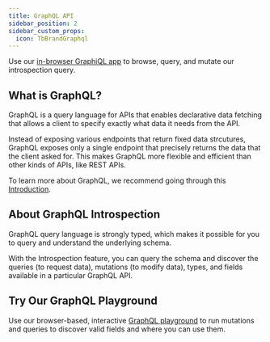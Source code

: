 ```yaml
---
title: GraphQL API
sidebar_position: 2
sidebar_custom_props:
  icon: TbBrandGraphql
---
```


Use our [in-browser GraphiQL app](https://docs.twenty.com/graphql/) to browse, query, and mutate our introspection query. 

## What is GraphQL?

GraphQL is a query language for APIs that enables declarative data fetching that allows a client to specify exactly what data it needs from the API.

Instead of exposing various endpoints that return fixed data strcutures, GraphQL exposes only a single endpoint that precisely returns the data that the client asked for. This makes GraphQL more flexible and efficient than other kinds of APIs, like REST APIs. 

To learn more about GraphQL, we recommend going through this [Introduction](https://www.howtographql.com/basics/0-introduction/).

## About GraphQL Introspection

GraphQL query language is strongly typed, which makes it possible for you to query and understand the underlying schema. 

With the Introspection feature, you can query the schema and discover the queries (to request data), mutations (to modify data), types, and fields available in a particular GraphQL API.

## Try Our GraphQL Playground
Use our browser-based, interactive [GraphQL playground](https://docs.twenty.com/graphql/) to run mutations and queries to discover valid fields and where you can use them.   
